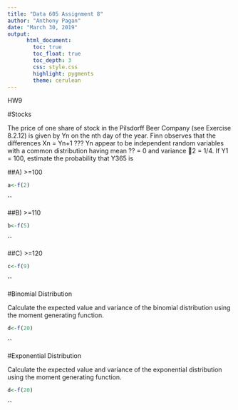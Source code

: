 ```yaml
---
title: "Data 605 Assignment 8"
author: "Anthony Pagan"
date: "March 30, 2019"
output: 
      html_document:
        toc: true
        toc_float: true
        toc_depth: 3
        css: style.css
        highlight: pygments
        theme: cerulean
---
```


HW9

#Stocks

The price of one share of stock in the Pilsdorff Beer Company (see Exercise
8.2.12) is given by Yn on the nth day of the year. Finn observes that
the differences Xn = Yn+1 ??? Yn appear to be independent random variables
with a common distribution having mean ?? = 0 and variance 2 = 1/4. If
Y1 = 100, estimate the probability that Y365 is

##A) >=100

```r
a<-f(2)
```     

**``**

##B)  >=110

```r
b<-f(5)
```     

**``**

##C) >=120

```r
c<-f(9)
```     

**``**

#Binomial Distribution

Calculate the expected value and variance of the binomial distribution using the moment generating function.

```r
d<-f(20)
```     

**``**

#Exponential Distribution

Calculate the expected value and variance of the exponential distribution using the moment generating function.


```r
d<-f(20)
```     

**``**